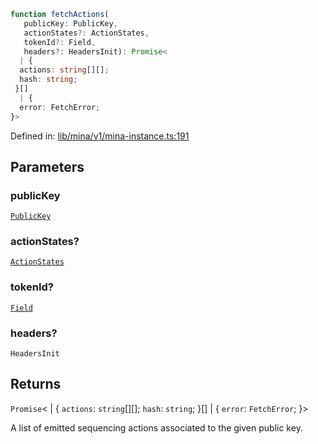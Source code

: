 ```ts
function fetchActions(
   publicKey: PublicKey, 
   actionStates?: ActionStates, 
   tokenId?: Field, 
   headers?: HeadersInit): Promise<
  | {
  actions: string[][];
  hash: string;
 }[]
  | {
  error: FetchError;
}>
```

Defined in: [lib/mina/v1/mina-instance.ts:191](https://github.com/o1-labs/o1js/blob/46b9772d07785397c4bd76a102bc9f6730d321bb/src/lib/mina/v1/mina-instance.ts#L191)

## Parameters

### publicKey

[`PublicKey`](../../../classes/PublicKey.mdx)

### actionStates?

[`ActionStates`](../type-aliases/ActionStates.mdx)

### tokenId?

[`Field`](../../../classes/Field.mdx)

### headers?

`HeadersInit`

## Returns

`Promise`\<
  \| \{
  `actions`: `string`[][];
  `hash`: `string`;
 \}[]
  \| \{
  `error`: `FetchError`;
 \}\>

A list of emitted sequencing actions associated to the given public key.

